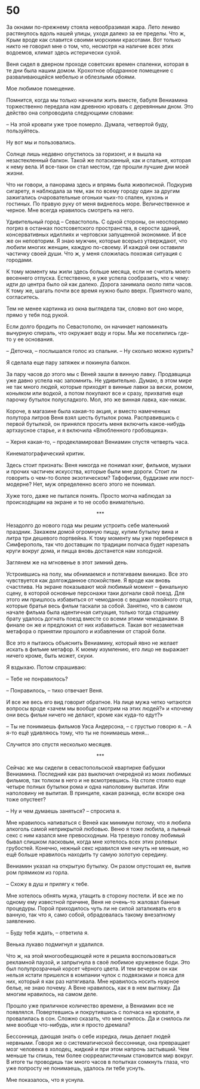# 50 {-}

За окнами по-прежнему стояла невообразимая жара. Лето лениво растянулось вдоль нашей улицы, уходя далеко за ее пределы. Что ж, Крым вроде как славится своими морскими красотами. Вот только никто не говорил мне о том, что, несмотря на наличие всех этих водоемов, климат здесь истерически сухой. 

Веня сидел в дверном проходе советских времен спаленки, которая в те дни была нашим домом. Крохотное ободранное помещение с разваливающейся мебелью и облезлыми обоями. 

Мое любимое помещение.

Помнится, когда мы только начинали жить вместе, бабуля Вениамина торжественно передала нам древнюю кровать с деревянным дном. Это действо она сопроводила следующими словами:

– На этой кровати уже трое померло. Думала, четвертой буду, пользуйтесь.

Ну вот мы и пользовались.

Солнце лишь недавно опустилось за горизонт, и я вышла на незастекленный балкон. Такой же потасканный, как и спальня, которая к нему вела. И все-таки он стал местом, где прошли лучшие дни моей жизни. 

Что ни говори, а панорама здесь и впрямь была живописной. Подкурив сигарету, я наблюдала за тем, как по всему городу один за другим зажигались очаровательные огоньки чьих-то спален, кухонь и гостиных. По правую руку от меня виднелось море. Величественное и черное. Мне всегда нравилось смотреть на него. 

Удивительный город – Севастополь. С одной стороны, он неоспоримо погряз в останках постсоветского пространства, в серости зданий, консервативных идиллиях и чертовски запущенной экономике. И все же он неповторим. Я знаю мужчин, которые всерьез утверждают, что любили многих женщин, каждую по-своему. И каждой они оставили частичку своей души. Что ж, у меня сложилась похожая ситуация с городами. 

К тому моменту мы жили здесь больше месяца, если не считать моего весеннего отпуска. Естественно, я уже успела сообразить, что к чему: идти до центра было ой как далеко. Дорога занимала около пяти часов. К тому же, шагать почти все время нужно было вверх. Приятного мало, согласитесь. 

Тем не менее картинка из окна выглядела так, словно вот оно море, прямо у тебя под рукой. 

Если долго бродить по Севастополю, он начинает напоминать вычурную спираль, что окружает воду и горы. Мы же поселились где-то у ее основания.

– Деточка, – послышался голос из спальни. – Ну сколько можно курить?

Я сделала еще пару затяжек и покинула балкон. 

За пару часов до этого мы с Веней зашли в винную лавку. Продавщица уже давно успела нас запомнить. Не удивительно. Думаю, в этом мире не так много людей, которые приходят в винные лавки за виски, ромом, коньяком или водкой, а потом покупают все и сразу, прихватив еще парочку бутылок полусладкого. Мол, это же винная лавка, как-никак.  

Короче, в магазине была какая-то акция, и вместо намеченных полутора литров Веня взял шесть бутылок рома. Расправившись с первой бутылкой, он принялся просить меня включить какое-нибудь артхаусное старье, и я включила «Влюбленного гробовщика».

– Херня какая-то, – продекламировал Вениамин спустя четверть часа. 

Кинематографический критик.

Здесь стоит признать: Веня никогда не понимал книг, фильмов, музыки и прочих частичек искусства, которые были мне дороги. Стоит ли говорить о чем-то более экзотическом? Тафофилии, буддизме или пост-модерне? Нет, муж определенно всего этого не понимал.

Хуже того, даже не пытался понять. Просто молча наблюдал за происходящим на экране и то не особо внимательно. 

<div style="text-align: center;">***</div>

Незадолго до нового года мы решим устроить себе маленький праздник. Закажем домой огромную пиццу, купим бутылку вина и литра три дешевого портвейна. К тому моменту мы уже переберемся в Симферополь, так что доставщик по традиции полчаса будет нарезать круги вокруг дома, и пицца вновь достанется нам холодной. 

Заглянем же на мгновенье в этот зимний день.

Устроившись на полу, мы обнимаемся и потягиваем винишко. Все это чувствуется как долгожданное спокойствие. Я вроде как вновь счастлива. На экране показывают мой любимый момент – финальную сцену, в которой основные персонажи таки догнали свой поезд. Для этого им пришлось избавиться от чемоданов с вещами покойного отца, которые братья весь фильм таскали за собой. Занятно, что в самом начале фильма была идентичная ситуация, только тогда старшему брату удалось догнать поезд вместе со всеми этими чемоданами. В финале он же и предложил от них избавиться. Такая вот незаметная метафора о принятии прошлого и избавлении от старой боли.  

Все это я пытаюсь объяснить Вениамину, который явно не желает искать в фильме метафор. К моему изумлению, его лицо не выражает ничего кроме, быть может, скуки. 

Я вздыхаю. Потом спрашиваю:

– Тебе не понравилось? 

– Понравилось, – тихо отвечает Веня.

И все же весь его вид говорит обратное. На лице мужа четко читаются вопросы вроде «зачем мы вообще смотрим на этих людей?» и «почему они весь фильм ничего не делают, кроме как куда-то едут?»

– Ты не понимаешь фильмов Уэса Андерсона, – с грустью говорю я. – А я-то ещё удивляюсь тому, что ты не понимаешь меня...

Случится это спустя несколько месяцев.

<div style="text-align: center;">***</div>

Сейчас же мы сидели в севастопольской квартирке бабушки Вениамина. Последний как раз выключил очередной из моих любимых фильмов, так толком в него и не всмотревшись. На столе стояло еще четыре полных бутылки рома и одна наполовину выпитая. Или наполовину не выпитая. В принципе, какая разница, если вскоре она тоже опустеет? 

– Ну и чем думаешь заняться? – спросила я. 

Мне нравилось напиваться с Веней как минимум потому, что я любила алкоголь самой неприкрытой любовью. Веню я тоже любила, а пьяный секс с ним казался мне превосходным. На трезвую голову любимый бывал слишком ласковым, когда мне хотелось всех этих ролевых грубостей. Конечно, нежный секс нравился мне ничуть не меньше, но ещё больше нравилось находить ту самую золотую середину. 

Вениамин указал на открытую бутылку. Он разом опустошил ее, выпив ром прямиком из горла. 

– Схожу в душ и прилягу к тебе. 

Мне хотелось обнять мужа, утащить в сторону постели. И все же по одному ему известной причине, Веня не очень-то жаловал банные процедуры. Порой приходилось чуть ли не силой заталкивать его в ванную, так что я, само собой, обрадовалась такому внезапному заявлению. 

– Буду тебя ждать, – ответила я.

Венька лукаво подмигнул и удалился.

Что ж, на этой многообещающей ноте я решила воспользоваться рекламной паузой, и запрыгнула в своё любимое кружевное боди. Это был полупрозрачный корсет чёрного цвета. И тем вечером он как нельзя кстати пришелся в компании чулок с подвязками и пояса для них, который я как раз натягивала. Мне нравилось носить нуарное белье, не знаю почему. А Вене нравилось, как я в нем выгляжу. Да многим нравилось, на самом деле. 

Прошло уже приличное количество времени, а Вениамин все не появлялся. Повертевшись и покрутившись с полчаса на кровати, я провалилась в сон. Сложно сказать, что мне снилось. Да и снилось ли мне вообще что-нибудь, или я просто дремала? 

Бессонница, дающая знать о себе изредка, лишь делает людей нервными. Говоря же о систематической бессоннице, она превращает мозг человека в холодец, жидкий и при этом напрочь застывший. Чем меньше ты спишь, тем более сюрреалистичным становится мир вокруг. В итоге ты проводишь так много часов в попытках сомкнуть глаза, что уже попросту не понимаешь, удалось ли тебе уснуть.

Мне показалось, что я уснула.


